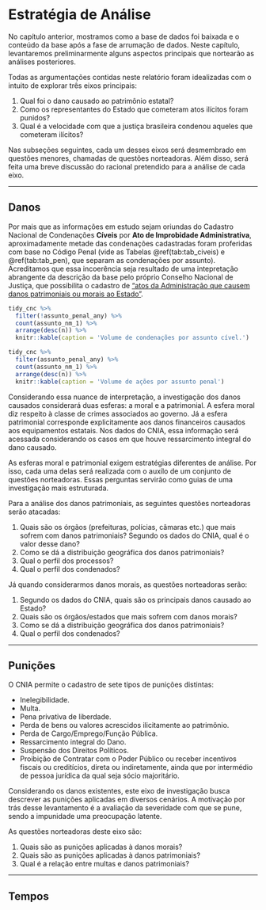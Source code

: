 # Estratégia de Análise

No capítulo anterior, mostramos como a base de dados foi baixada e o conteúdo da base após a fase de arrumação de dados. Neste capítulo, levantaremos preliminarmente alguns aspectos principais que nortearão as análises posteriores.

Todas as argumentações contidas neste relatório foram idealizadas com o intuito de explorar três eixos principais:

1. Qual foi o dano causado ao patrimônio estatal?
1. Como os representantes do Estado que cometeram atos ilícitos foram punidos?
1. Qual é a velocidade com que a justiça brasileira condenou aqueles que cometeram ilícitos?

Nas subseções seguintes, cada um desses eixos será desmembrado em questões menores, chamadas de questões norteadoras. Além disso, será feita uma breve discussão do racional pretendido para a análise de cada eixo.

---------------------------------------------------------------------

## Danos

Por mais que as informações em estudo sejam oriundas do Cadastro Nacional de Condenações **Cíveis** por **Ato de Improbidade Administrativa**, aproximadamente metade das condenações cadastradas foram proferidas com base no Código Penal (vide as Tabelas \@ref(tab:tab_civeis) e \@ref(tab:tab_pen), que separam as condenações por assunto). Acreditamos que essa incoerência seja resultado de uma intepretação abrangente da descrição da base pelo próprio Conselho Nacional de Justiça, que possibilita o cadastro de ["atos da Administração que causem danos patrimoniais ou morais ao Estado"](http://www.cnj.jus.br/sistemas/certidoes/20650-cadastro-nacional-de-condenacoes-civeis-por-ato-de-improbidade-administrativa-cnia).

```r

tidy_cnc %>% 
  filter(!assunto_penal_any) %>% 
  count(assunto_nm_1) %>% 
  arrange(desc(n)) %>% 
  knitr::kable(caption = 'Volume de condenações por assunto cível.')

```

```r

tidy_cnc %>% 
  filter(assunto_penal_any) %>% 
  count(assunto_nm_1) %>% 
  arrange(desc(n)) %>% 
  knitr::kable(caption = 'Volume de ações por assunto penal')

```

Considerando essa nuance de interpretação, a investigação dos danos causados considerará duas esferas: a moral e a patrimonial. A esfera moral diz respeito à classe de crimes associados ao governo. Já a esfera patrimonial corresponde explicitamente aos danos financeiros causados aos equipamentos estatais. Nos dados do CNIA, essa informação será acessada considerando os casos em que houve ressarcimento integral do dano causado.

As esferas moral e patrimonial exigem estratégias diferentes de análise. Por isso, cada uma delas será realizada com o auxílo de um conjunto de questões norteadoras. Essas perguntas servirão como guias de uma investigação mais estruturada.

Para a análise dos danos patrimoniais, as seguintes questões norteadoras serão atacadas:

1. Quais são os órgãos (prefeituras, polícias, câmaras etc.) que mais sofrem com danos patrimoniais? Segundo os dados do CNIA, qual é o valor desse dano?
1. Como se dá a distribuição geográfica dos danos patrimoniais?
1. Qual o perfil dos processos?
1. Qual o perfil dos condenados?

Já quando considerarmos danos morais, as questões norteadoras serão:

1. Segundo os dados do CNIA, quais são os principais danos causado ao Estado?
1. Quais são os órgãos/estados que mais sofrem com danos morais?
1. Como se dá a distribuição geográfica dos danos patrimoniais?
1. Qual o perfil dos condenados?

---------------------------------------------------------------------

## Punições

O CNIA permite o cadastro de sete tipos de punições distintas:

- Inelegibilidade.
- Multa.
- Pena privativa de liberdade.
- Perda de bens ou valores acrescidos ilicitamente ao patrimônio.
- Perda de Cargo/Emprego/Função Pública.
- Ressarcimento integral do Dano.
- Suspensão dos Direitos Políticos.
- Proibição de Contratar com o Poder Público ou receber incentivos fiscais ou creditícios, direta ou indiretamente, ainda que por intermédio de pessoa jurídica da qual seja sócio majoritário.

Considerando os danos existentes, este eixo de investigação busca descrever as punições aplicadas em diversos cenários. A motivação por trás desse levantamento é a avaliação da severidade com que se pune, sendo a impunidade uma preocupação latente.

As questões norteadoras deste eixo são:

1. Quais são as punições aplicadas à danos morais?
1. Quais são as punições aplicadas à danos patrimoniais?
1. Qual é a relação entre multas e danos patrimoniais?

---------------------------------------------------------------------

## Tempos



